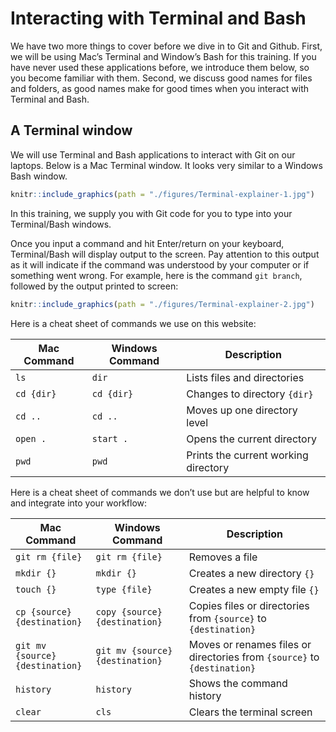 # Interacting with Terminal and Bash

We have two more things to cover before we dive in to Git and Github. First,
we will be using Mac's Terminal and Window's Bash for this training. If you 
have never used these applications before, we introduce them below, so you 
become familiar with them. Second, we discuss good names for files and folders,
as good names make for good times when you interact with Terminal and Bash.

## A Terminal window

We will use Terminal and Bash applications to interact with Git on our laptops. 
Below is a Mac Terminal window. It looks very similar to a Windows Bash window.

```r
knitr::include_graphics(path = "./figures/Terminal-explainer-1.jpg")
```

In this training, we supply you with Git code for you to type into 
your Terminal/Bash windows. 

Once you input a command and hit Enter/return on 
your keyboard, Terminal/Bash will display output to the screen. Pay attention
to this output as it will indicate if the command was understood by your 
computer or if something went wrong. For example, here is the command 
`git branch`, followed by the output printed to screen:

```r
knitr::include_graphics(path = "./figures/Terminal-explainer-2.jpg")
```

Here is a cheat sheet of commands we use on this website: 

| Mac Command  | Windows Command| Description     |
|--------------|----------------|------------------------|
| `ls`     |`dir` |Lists files and directories               |
| `cd {dir}`  | `cd {dir}`|Changes to directory `{dir}`      |
| `cd ..`  | `cd ..`| Moves up one directory level           |
| `open .` | `start .`| Opens the current directory            |
| `pwd`    | `pwd` |Prints the current working directory   |

Here is a cheat sheet of commands we don't use but are helpful to know and integrate
into your workflow:

| Mac Command  | Windows Command| Description     |
|--------------|----------------|------------------------|
| `git rm {file}`   | `git rm {file}`| Removes a file       |
| `mkdir {}`| `mkdir {}` |Creates a new directory `{}`          |
| `touch {}`| `type {file}`| Creates a new empty file `{}`         |
| `cp {source} {destination}` | `copy {source} {destination}` |Copies files or directories from `{source}` to `{destination}` |
| `git mv {source} {destination}` | `git mv {source} {destination}` | Moves or renames files or directories from `{source}` to `{destination}` |
| `history`| `history` |Shows the command history              |
| `clear`  | `cls` |Clears the terminal screen             |

